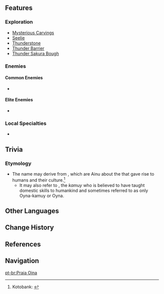 {{Location Infobox
|image        = Oina Beach.png
|type         = Subarea
|area         = Tsurumi Island
|region       = Inazuma
}}
{{Location Intro|{{Lang|'''Oina Beach'''|ja=オイナ海岸|ja_rm=Oina Kaigan}}|description=<p></p>}}

==Features==
===Exploration===
*[[Mysterious Carvings]]
*[[Seelie]]
*[[Thunderstone]]
*[[Thunder Barrier]]
*[[Thunder Sakura Bough]]

===Enemies===
====Common Enemies====
*{{Enemy List|Hilichurl Berserker;Cryo Hilichurl Shooter;Pyro Whopperflower|x=0}}

====Elite Enemies====
*{{Enemy List|Electro Abyss Mage;Crackling Axe Mitachurl;Ruin Cruiser;Ruin Destroyer;Ruin Guard|x=0}}

===Local Specialties===
*{{Item|Fluorescent Fungus}}
<!--
==NPCs==
-->
==Trivia==
===Etymology===
* The name may derive from {{Lang|''{{w|Yukar|oyna}}''|ain=オィナ}}, which are Ainu {{w|Epic poetry|epics}} about the {{w|kamuy}} that gave rise to humans and their culture.<ref>Kotobank: [https://kotobank.jp/word/%E3%82%AA%E3%82%A4%E3%83%8A-1279886 {{Lang|mini=1|ja=オイナ|ja_rm=oina}}]</ref>
** It may also refer to {{Lang|{{w|Ae-oyna-kamuy}}|ain=アエオィナカムィ|ain_tl=the god whom we pass on in our ''oyna''|ain_lit=we-story-god}}, the ''kamuy'' who is believed to have taught domestic skills to humankind and sometimes referred to as only Oyna-kamuy or Oyna.

==Other Languages==
{{Other Languages
|en      = Oina Beach
|zhs     = 笈名海滨
|zhs_rm  = Jímíng Hǎibīn
|zht     = 笈名海濱
|zht_rm  = Jímíng Hǎibīn
|zh_tl   = Oina Coast
|zh_note = {{Lang|mini=1|zh-Hans=笈名}}/{{Lang|mini=1|zh-Hant=笈名|zh-Hant_rm=Jímíng}} is based on possible kanji for the Japanese {{Lang|mini=1|ja=オイナ|ja_rm=Oina}}.
|ja      = オイナ{{Rubi|海|かい|岸|がん}}
|ja_rm   = Oina Kaigan<ref>[[Map]], Label: Oina Beach (Japanese)</ref>
|ja_tl   = Oina Coast
|ja_note = "Oina" may derive from {{w|Ainu language|Ainu}} {{Lang|''{{w|Yukar|oyna}}''|ain=オィナ|ain_tl=stories.}}
|ko      = 오이나 {{tt|해변|海邊}}
|ko_rm   = Oina Haebyeon
|ko_tl   = Oina Beach
|es      = Playa Oina
|es_tl   = Oina Beach
|fr      = Plage d'Oina
|fr_tl   = Oina Beach
|ru      = Пляж Ойна
|ru_tl   = Oina Beach
|th      = Oina Beach
|vi      = Bãi Biển Oina
|vi_tl   = Oina Beach
|de      = Oina-Strand
|de_tl   = Oina Beach
|id      = Oina Beach
|pt      = Praia Oina
|pt_tl   = Oina Beach
}}

==Change History==
{{Change History|2.2}}

==References==
{{Reflist}}

==Navigation==
{{Area Navbox|Inazuma}}

[[pt-br:Praia Oina]]